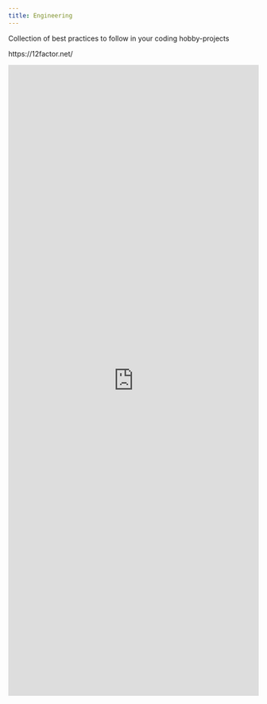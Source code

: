 ```yaml
---
title: Engineering
---
```


Collection of best practices to follow in your coding hobby-projects

https://12factor.net/

<iframe src="https://embed.stackshare.io/stacks/embed/53a323c904002835d2048ea4fbc7ae?theme=light&layers=1,2,4,3" width="100%" height="1269" data-embed-code="53a323c904002835d2048ea4fbc7ae" style="border-width: 0px; position: inherit;"></iframe>
